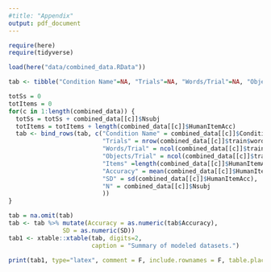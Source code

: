 ```yaml
---
#title: "Appendix"
output: pdf_document
---
```


```r
require(here)
require(tidyverse)
```

```r
load(here("data/combined_data.RData"))

tab <- tibble("Condition Name"=NA, "Trials"=NA, "Words/Trial"=NA, "Objects/Trial"=NA, "Items"=NA, "Accuracy"=NA, "SD"=NA, "N"=NA) 

totSs = 0
totItems = 0
for(c in 1:length(combined_data)) { 
  totSs = totSs + combined_data[[c]]$Nsubj 
  totItems = totItems + length(combined_data[[c]]$HumanItemAcc)
  tab <- bind_rows(tab, c("Condition Name" = combined_data[[c]]$Condition, 
                          "Trials" = nrow(combined_data[[c]]$train$words), # trials
                          "Words/Trial" = ncol(combined_data[[c]]$train$words), # words
                          "Objects/Trial" = ncol(combined_data[[c]]$train$objs), # objs
                          "Items" =length(combined_data[[c]]$HumanItemAcc),
                          "Accuracy" = mean(combined_data[[c]]$HumanItemAcc),
                          "SD" = sd(combined_data[[c]]$HumanItemAcc),
                          "N" = combined_data[[c]]$Nsubj
                          ))
}

tab = na.omit(tab)
tab <- tab %>% mutate(Accuracy = as.numeric(tab$Accuracy),
               SD = as.numeric(SD))
tab1 <- xtable::xtable(tab, digits=2, 
                       caption = "Summary of modeled datasets.")

print(tab1, type="latex", comment = F, include.rownames = F, table.placement = "p")
```